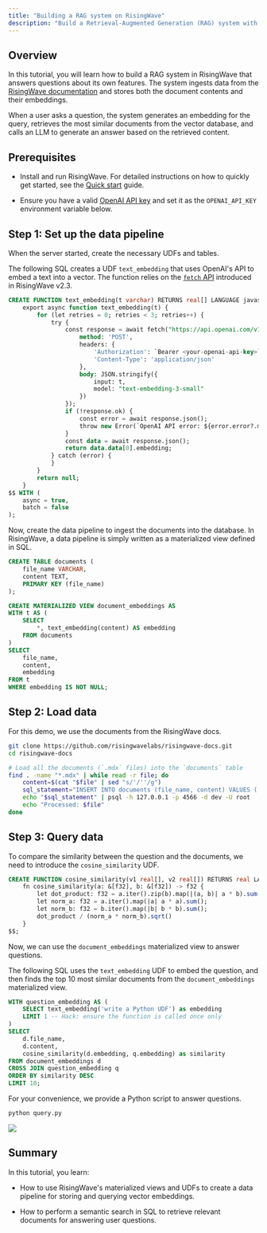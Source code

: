 ```yaml
---
title: "Building a RAG system on RisingWave"
description: "Build a Retrieval-Augmented Generation (RAG) system with RisingWave that answers questions based on the documentation."
---
```


## Overview

In this tutorial, you will learn how to build a RAG system in RisingWave that answers questions about its own features. The system ingests data from the [RisingWave documentation](https://docs.risingwave.com/) and stores both the document contents and their embeddings.

When a user asks a question, the system generates an embedding for the query, retrieves the most similar documents from the vector database, and calls an LLM to generate an answer based on the retrieved content.

## Prerequisites

- Install and run RisingWave. For detailed instructions on how to quickly get started, see the [Quick start](/get-started/quickstart/) guide.

- Ensure you have a valid [OpenAI API key](https://platform.openai.com/api-keys) and set it as the `OPENAI_API_KEY` environment variable below.

## Step 1: Set up the data pipeline

When the server started, create the necessary UDFs and tables.

The following SQL creates a UDF `text_embedding` that uses OpenAI's API to embed a text into a vector. The function relies on the [`fetch` API](/sql/udfs/use-udfs-in-javascript#async-and-batched-javascript-udfs) introduced in RisingWave v2.3.

```sql
CREATE FUNCTION text_embedding(t varchar) RETURNS real[] LANGUAGE javascript AS $$
    export async function text_embedding(t) {
        for (let retries = 0; retries < 3; retries++) {
            try {
                const response = await fetch("https://api.openai.com/v1/embeddings", {
                    method: 'POST',
                    headers: {
                        'Authorization': `Bearer <your-openai-api-key>`,
                        'Content-Type': 'application/json'
                    },
                    body: JSON.stringify({
                        input: t,
                        model: "text-embedding-3-small"
                    })
                });
                if (!response.ok) {
                    const error = await response.json();
                    throw new Error(`OpenAI API error: ${error.error?.message || 'Unknown error'}`);
                }
                const data = await response.json();
                return data.data[0].embedding;
            } catch (error) {
            }
        }
        return null;
    }
$$ WITH (
    async = true,
    batch = false
);
```

Now, create the data pipeline to ingest the documents into the database. In RisingWave, a data pipeline is simply written as a materialized view defined in SQL.

```sql
CREATE TABLE documents (
    file_name VARCHAR,
    content TEXT,
    PRIMARY KEY (file_name)
);

CREATE MATERIALIZED VIEW document_embeddings AS
WITH t AS (
    SELECT
        *, text_embedding(content) AS embedding
    FROM documents
)
SELECT
    file_name,
    content,
    embedding
FROM t
WHERE embedding IS NOT NULL;
```

## Step 2: Load data

For this demo, we use the documents from the RisingWave docs. 

```bash
git clone https://github.com/risingwavelabs/risingwave-docs.git
cd risingwave-docs

# Load all the documents (`.mdx` files) into the `documents` table
find . -name "*.mdx" | while read -r file; do
    content=$(cat "$file" | sed "s/'/''/g")
    sql_statement="INSERT INTO documents (file_name, content) VALUES ('$file', '$content') ON CONFLICT (file_name) DO UPDATE SET content = EXCLUDED.content;"
    echo "$sql_statement" | psql -h 127.0.0.1 -p 4566 -d dev -U root
    echo "Processed: $file"
done
```

## Step 3: Query data

To compare the similarity between the question and the documents, we need to introduce the `cosine_similarity` UDF.

```sql
CREATE FUNCTION cosine_similarity(v1 real[], v2 real[]) RETURNS real LANGUAGE rust AS $$
    fn cosine_similarity(a: &[f32], b: &[f32]) -> f32 {
        let dot_product: f32 = a.iter().zip(b).map(|(a, b)| a * b).sum();
        let norm_a: f32 = a.iter().map(|a| a * a).sum();
        let norm_b: f32 = b.iter().map(|b| b * b).sum();
        dot_product / (norm_a * norm_b).sqrt()
    }
$$;
```

Now, we can use the `document_embeddings` materialized view to answer questions.

The following SQL uses the `text_embedding` UDF to embed the question, and then finds the top 10 most similar documents from the `document_embeddings` materialized view.

```sql
WITH question_embedding AS (
    SELECT text_embedding('write a Python UDF') as embedding
    LIMIT 1 -- Hack: ensure the function is called once only
)
SELECT 
    d.file_name,
    d.content,
    cosine_similarity(d.embedding, q.embedding) as similarity
FROM document_embeddings d
CROSS JOIN question_embedding q
ORDER BY similarity DESC
LIMIT 10;
```

For your convenience, we provide a Python script to answer questions.

```bash
python query.py
```

<Frame>
  <img src="/images/demo-rag-query.png"/>
</Frame>

## Summary

In this tutorial, you learn:

- How to use RisingWave's materialized views and UDFs to create a data pipeline for storing and querying vector embeddings.

- How to perform a semantic search in SQL to retrieve relevant documents for answering user questions.

